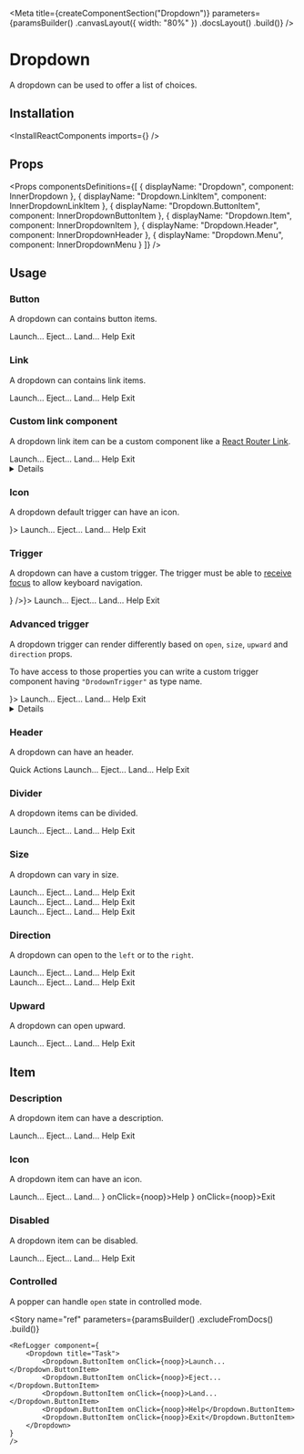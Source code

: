 
<Meta
    title={createComponentSection("Dropdown")}
    parameters={paramsBuilder()
        .canvasLayout({ width: "80%" })
        .docsLayout(<ReactComponentsLayout sourcePath="/packages/react-components/src/dropdown" />)
        .build()}
/>

# Dropdown

A dropdown can be used to offer a list of choices.

## Installation

<InstallReactComponents imports={<Imports />} />

## Props

<Props
    componentsDefinitions={[
        { displayName: "Dropdown", component: InnerDropdown },
        { displayName: "Dropdown.LinkItem", component: InnerDropdownLinkItem },
        { displayName: "Dropdown.ButtonItem", component: InnerDropdownButtonItem },
        { displayName: "Dropdown.Item", component: InnerDropdownItem },
        { displayName: "Dropdown.Header", component: InnerDropdownHeader },
        { displayName: "Dropdown.Menu", component: InnerDropdownMenu }
    ]}
/>

## Usage

### Button

A dropdown can contains button items.

<Preview>
    <Story name="button">
        <Dropdown title="Task">
            <Dropdown.ButtonItem onClick={noop}>Launch...</Dropdown.ButtonItem>
            <Dropdown.ButtonItem onClick={noop}>Eject...</Dropdown.ButtonItem>
            <Dropdown.ButtonItem onClick={noop}>Land...</Dropdown.ButtonItem>
            <Dropdown.ButtonItem onClick={noop}>Help</Dropdown.ButtonItem>
            <Dropdown.ButtonItem onClick={noop}>Exit</Dropdown.ButtonItem>
        </Dropdown>
    </Story>
</Preview>

### Link

A dropdown can contains link items.

<Preview>
    <Story name="link">
        <Dropdown title="Task">
            <Dropdown.LinkItem href="https://www.sharegate.com" target="_blank">Launch...</Dropdown.LinkItem>
            <Dropdown.LinkItem href="https://www.sharegate.com" target="_blank">Eject...</Dropdown.LinkItem>
            <Dropdown.LinkItem href="https://www.sharegate.com" target="_blank">Land...</Dropdown.LinkItem>
            <Dropdown.LinkItem href="https://www.sharegate.com" target="_blank">Help</Dropdown.LinkItem>
            <Dropdown.LinkItem href="https://www.sharegate.com" target="_blank">Exit</Dropdown.LinkItem>
        </Dropdown>
    </Story>
</Preview>

### Custom link component

A dropdown link item can be a custom component like a [React Router Link](https://reacttraining.com/react-router/web/api/Link).

<Preview>
    <Story name="link component">
        <Dropdown title="Task">
            <Dropdown.LinkItem as={CustomLink} href="https://www.sharegate.com" target="_blank">Launch...</Dropdown.LinkItem>
            <Dropdown.LinkItem as={CustomLink} href="https://www.sharegate.com" target="_blank">Eject...</Dropdown.LinkItem>
            <Dropdown.LinkItem as={CustomLink} href="https://www.sharegate.com" target="_blank">Land...</Dropdown.LinkItem>
            <Dropdown.LinkItem as={CustomLink} href="https://www.sharegate.com" target="_blank">Help</Dropdown.LinkItem>
            <Dropdown.LinkItem as={CustomLink} href="https://www.sharegate.com" target="_blank">Exit</Dropdown.LinkItem>
        </Dropdown>
    </Story>
</Preview>

<Details title="custom link component">
    <FileSource filePath="/dropdown-menu-2/stories/CustomLink" format={false} />
</Details>

### Icon

A dropdown default trigger can have an icon.

<Preview>
    <Story name="icon">
        <Dropdown title="Task" icon={<FolderIcon />}>
            <Dropdown.ButtonItem onClick={noop}>Launch...</Dropdown.ButtonItem>
            <Dropdown.ButtonItem onClick={noop}>Eject...</Dropdown.ButtonItem>
            <Dropdown.ButtonItem onClick={noop}>Land...</Dropdown.ButtonItem>
            <Dropdown.ButtonItem onClick={noop}>Help</Dropdown.ButtonItem>
            <Dropdown.ButtonItem onClick={noop}>Exit</Dropdown.ButtonItem>
        </Dropdown>
    </Story>
</Preview>

### Trigger

A dropdown can have a custom trigger. The trigger must be able to [receive focus](https://developer.mozilla.org/en-US/docs/Web/Accessibility/Understanding_WCAG/Keyboard) to allow keyboard navigation.

<Preview>
    <Story name="trigger">
        <Dropdown trigger={<Button circular secondary icon={<VerticalDotsIcon />} />}>
            <Dropdown.ButtonItem onClick={noop}>Launch...</Dropdown.ButtonItem>
            <Dropdown.ButtonItem onClick={noop}>Eject...</Dropdown.ButtonItem>
            <Dropdown.ButtonItem onClick={noop}>Land...</Dropdown.ButtonItem>
            <Dropdown.ButtonItem onClick={noop}>Help</Dropdown.ButtonItem>
            <Dropdown.ButtonItem onClick={noop}>Exit</Dropdown.ButtonItem>
        </Dropdown>
    </Story>
</Preview>

### Advanced trigger

A dropdown trigger can render differently based on `open`, `size`, `upward` and `direction` props.

To have access to those properties you can write a custom trigger component having `"DrodownTrigger"` as type name.

<Preview>
    <Story name="advanced trigger">
        <Dropdown trigger={<CustomTrigger />}>
            <Dropdown.ButtonItem onClick={noop}>Launch...</Dropdown.ButtonItem>
            <Dropdown.ButtonItem onClick={noop}>Eject...</Dropdown.ButtonItem>
            <Dropdown.ButtonItem onClick={noop}>Land...</Dropdown.ButtonItem>
            <Dropdown.ButtonItem onClick={noop}>Help</Dropdown.ButtonItem>
            <Dropdown.ButtonItem onClick={noop}>Exit</Dropdown.ButtonItem>
        </Dropdown>
    </Story>
</Preview>

<Details title="custom trigger component">
    <FileSource filePath="/dropdown-menu-2/stories/CustomTrigger" format={false} />
</Details>

### Header

A dropdown can have an header.

<Preview>
    <Story name="header">
        <Dropdown title="Task">
            <Dropdown.Header>Quick Actions</Dropdown.Header>
            <Dropdown.ButtonItem onClick={noop}>Launch...</Dropdown.ButtonItem>
            <Dropdown.ButtonItem onClick={noop}>Eject...</Dropdown.ButtonItem>
            <Dropdown.ButtonItem onClick={noop}>Land...</Dropdown.ButtonItem>
            <Dropdown.ButtonItem onClick={noop}>Help</Dropdown.ButtonItem>
            <Dropdown.ButtonItem onClick={noop}>Exit</Dropdown.ButtonItem>
        </Dropdown>
    </Story>
</Preview>

### Divider

A dropdown items can be divided.

<Preview>
    <Story name="divider">
        <Dropdown title="Task">
            <Dropdown.ButtonItem onClick={noop}>Launch...</Dropdown.ButtonItem>
            <Dropdown.ButtonItem onClick={noop}>Eject...</Dropdown.ButtonItem>
            <Dropdown.ButtonItem onClick={noop}>Land...</Dropdown.ButtonItem>
            <Dropdown.Divider />
            <Dropdown.ButtonItem onClick={noop}>Help</Dropdown.ButtonItem>
            <Dropdown.ButtonItem onClick={noop}>Exit</Dropdown.ButtonItem>
        </Dropdown>
    </Story>
</Preview>

### Size

A dropdown can vary in size.

<Preview>
    <Story name="size">
        <div className="flex">
            <div className="mr12">
                <Dropdown title="Task" size="small">
                    <Dropdown.ButtonItem onClick={noop}>Launch...</Dropdown.ButtonItem>
                    <Dropdown.ButtonItem onClick={noop}>Eject...</Dropdown.ButtonItem>
                    <Dropdown.ButtonItem onClick={noop}>Land...</Dropdown.ButtonItem>
                    <Dropdown.ButtonItem onClick={noop}>Help</Dropdown.ButtonItem>
                    <Dropdown.ButtonItem onClick={noop}>Exit</Dropdown.ButtonItem>
                </Dropdown>
            </div>
            <div className="mr12">
                <Dropdown title="Task">
                    <Dropdown.ButtonItem onClick={noop}>Launch...</Dropdown.ButtonItem>
                    <Dropdown.ButtonItem onClick={noop}>Eject...</Dropdown.ButtonItem>
                    <Dropdown.ButtonItem onClick={noop}>Land...</Dropdown.ButtonItem>
                    <Dropdown.ButtonItem onClick={noop}>Help</Dropdown.ButtonItem>
                    <Dropdown.ButtonItem onClick={noop}>Exit</Dropdown.ButtonItem>
                </Dropdown>
            </div>
            <div>
                <Dropdown title="Task" size="large">
                    <Dropdown.ButtonItem onClick={noop}>Launch...</Dropdown.ButtonItem>
                    <Dropdown.ButtonItem onClick={noop}>Eject...</Dropdown.ButtonItem>
                    <Dropdown.ButtonItem onClick={noop}>Land...</Dropdown.ButtonItem>
                    <Dropdown.ButtonItem onClick={noop}>Help</Dropdown.ButtonItem>
                    <Dropdown.ButtonItem onClick={noop}>Exit</Dropdown.ButtonItem>
                </Dropdown>
            </div>
        </div>
    </Story>
</Preview>

### Direction

A dropdown can open to the `left` or to the `right`.

<Preview>
    <Story name="direction">
        <div className="flex">
            <div className="mr12">
                <Dropdown title="Left" direction="left">
                    <Dropdown.ButtonItem onClick={noop}>Launch...</Dropdown.ButtonItem>
                    <Dropdown.ButtonItem onClick={noop}>Eject...</Dropdown.ButtonItem>
                    <Dropdown.ButtonItem onClick={noop}>Land...</Dropdown.ButtonItem>
                    <Dropdown.ButtonItem onClick={noop}>Help</Dropdown.ButtonItem>
                    <Dropdown.ButtonItem onClick={noop}>Exit</Dropdown.ButtonItem>
                </Dropdown>
            </div>
            <div>
                <Dropdown title="Right" direction="right">
                    <Dropdown.ButtonItem onClick={noop}>Launch...</Dropdown.ButtonItem>
                    <Dropdown.ButtonItem onClick={noop}>Eject...</Dropdown.ButtonItem>
                    <Dropdown.ButtonItem onClick={noop}>Land...</Dropdown.ButtonItem>
                    <Dropdown.ButtonItem onClick={noop}>Help</Dropdown.ButtonItem>
                    <Dropdown.ButtonItem onClick={noop}>Exit</Dropdown.ButtonItem>
                </Dropdown>
            </div>
        </div>
    </Story>
</Preview>

### Upward

A dropdown can open upward.

<Preview>
    <Story name="upward">
        <Dropdown title="Task" upward>
            <Dropdown.ButtonItem onClick={noop}>Launch...</Dropdown.ButtonItem>
            <Dropdown.ButtonItem onClick={noop}>Eject...</Dropdown.ButtonItem>
            <Dropdown.ButtonItem onClick={noop}>Land...</Dropdown.ButtonItem>
            <Dropdown.ButtonItem onClick={noop}>Help</Dropdown.ButtonItem>
            <Dropdown.ButtonItem onClick={noop}>Exit</Dropdown.ButtonItem>
        </Dropdown>
    </Story>
</Preview>

## Item

### Description

A dropdown item can have a description.

<Preview>
    <Story name="item description">
        <Dropdown title="Task">
            <Dropdown.ButtonItem description="ctrl + l" onClick={noop}>Launch...</Dropdown.ButtonItem>
            <Dropdown.ButtonItem description="ctrl + e" onClick={noop}>Eject...</Dropdown.ButtonItem>
            <Dropdown.ButtonItem description="ctrl + shift + l" onClick={noop}>Land...</Dropdown.ButtonItem>
            <Dropdown.ButtonItem description="ctrl + h" onClick={noop}>Help</Dropdown.ButtonItem>
            <Dropdown.ButtonItem description="ctrl + alt + del" onClick={noop}>Exit</Dropdown.ButtonItem>
        </Dropdown>
    </Story>
</Preview>

### Icon

A dropdown item can have an icon.

<Preview>
    <Story name="item icon">
        <Dropdown title="Task">
            <Dropdown.ButtonItem onClick={noop}>Launch...</Dropdown.ButtonItem>
            <Dropdown.ButtonItem onClick={noop}>Eject...</Dropdown.ButtonItem>
            <Dropdown.ButtonItem onClick={noop}>Land...</Dropdown.ButtonItem>
            <Dropdown.ButtonItem icon={<HelpIcon />} onClick={noop}>Help</Dropdown.ButtonItem>
            <Dropdown.ButtonItem icon={<SignoutIcon />} onClick={noop}>Exit</Dropdown.ButtonItem>
        </Dropdown>
    </Story>
</Preview>

### Disabled

A dropdown item can be disabled.

<Preview>
    <Story name="item disabled">
        <Dropdown title="Task">
            <Dropdown.ButtonItem onClick={noop}>Launch...</Dropdown.ButtonItem>
            <Dropdown.ButtonItem disabled onClick={noop}>Eject...</Dropdown.ButtonItem>
            <Dropdown.ButtonItem disabled onClick={noop}>Land...</Dropdown.ButtonItem>
            <Dropdown.ButtonItem onClick={noop}>Help</Dropdown.ButtonItem>
            <Dropdown.ButtonItem onClick={noop}>Exit</Dropdown.ButtonItem>
        </Dropdown>
    </Story>
</Preview>

### Controlled

A popper can handle `open` state in controlled mode.

<Story
    name="ref"
    parameters={paramsBuilder()
        .excludeFromDocs()
        .build()}
>
    <RefLogger component={
        <Dropdown title="Task">
            <Dropdown.ButtonItem onClick={noop}>Launch...</Dropdown.ButtonItem>
            <Dropdown.ButtonItem onClick={noop}>Eject...</Dropdown.ButtonItem>
            <Dropdown.ButtonItem onClick={noop}>Land...</Dropdown.ButtonItem>
            <Dropdown.ButtonItem onClick={noop}>Help</Dropdown.ButtonItem>
            <Dropdown.ButtonItem onClick={noop}>Exit</Dropdown.ButtonItem>
        </Dropdown>
    }
    />
</Story>

